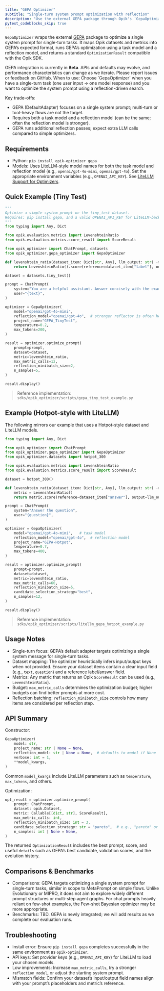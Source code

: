 ```yaml
---
title: "GEPA Optimizer"
subtitle: "Single-turn system prompt optimization with reflection"
description: "Use the external GEPA package through Opik's `GepaOptimizer` to optimize a single system prompt for single-turn tasks with a reflection model."
pytest_codeblocks_skip: true
---
```


`GepaOptimizer` wraps the external [GEPA](https://github.com/gepa-ai/gepa) package to optimize a
single system prompt for single-turn tasks. It maps Opik datasets and metrics into GEPA’s expected
format, runs GEPA’s optimization using a task model and a reflection model, and returns a standard
`OptimizationResult` compatible with the Opik SDK.

<Warning>
  GEPA integration is currently in <strong>Beta</strong>. APIs and defaults may evolve, and performance
  characteristics can change as we iterate. Please report issues or feedback on GitHub.
</Warning>

<Note>
  When to use: Choose `GepaOptimizer` when you have a single-turn task (one user input → one model
  response) and you want to optimize the system prompt using a reflection-driven search.

  Key trade-offs:
  - GEPA (DefaultAdapter) focuses on a single system prompt; multi-turn or tool-heavy flows are not the target.
  - Requires both a task model and a reflection model (can be the same; often the reflection model is stronger).
  - GEPA runs additional reflection passes; expect extra LLM calls compared to simple optimizers.
</Note>

## Requirements

- Python: `pip install opik-optimizer gepa`
- Models: Uses LiteLLM-style model names for both the task model and reflection model (e.g.,
  `openai/gpt-4o-mini`, `openai/gpt-4o`). Set the appropriate environment variables (e.g.,
  `OPENAI_API_KEY`). See [LiteLLM Support for Optimizers](/agent_optimization/opik_optimizer/litellm_support).

## Quick Example (Tiny Test)

```python
"""
Optimize a simple system prompt on the tiny_test dataset.
Requires: pip install gepa, and a valid OPENAI_API_KEY for LiteLLM-backed models.
"""
from typing import Any, Dict

from opik.evaluation.metrics import LevenshteinRatio
from opik.evaluation.metrics.score_result import ScoreResult

from opik_optimizer import ChatPrompt, datasets
from opik_optimizer.gepa_optimizer import GepaOptimizer

def levenshtein_ratio(dataset_item: Dict[str, Any], llm_output: str) -> ScoreResult:
    return LevenshteinRatio().score(reference=dataset_item["label"], output=llm_output)

dataset = datasets.tiny_test()

prompt = ChatPrompt(
    system="You are a helpful assistant. Answer concisely with the exact answer.",
    user="{text}",
)

optimizer = GepaOptimizer(
    model="openai/gpt-4o-mini",
    reflection_model="openai/gpt-4o",  # stronger reflector is often helpful
    project_name="GEPA_TinyTest",
    temperature=0.2,
    max_tokens=200,
)

result = optimizer.optimize_prompt(
    prompt=prompt,
    dataset=dataset,
    metric=levenshtein_ratio,
    max_metric_calls=12,
    reflection_minibatch_size=2,
    n_samples=5,
)

result.display()
```

> Reference implementation: `sdks/opik_optimizer/scripts/gepa_tiny_test_example.py`

## Example (Hotpot-style with LiteLLM)

The following mirrors our example that uses a Hotpot-style dataset and LiteLLM models.

```python
from typing import Any, Dict

from opik_optimizer import ChatPrompt
from opik_optimizer.gepa_optimizer import GepaOptimizer
from opik_optimizer.datasets import hotpot_300

from opik.evaluation.metrics import LevenshteinRatio
from opik.evaluation.metrics.score_result import ScoreResult

dataset = hotpot_300()

def levenshtein_ratio(dataset_item: Dict[str, Any], llm_output: str) -> ScoreResult:
    metric = LevenshteinRatio()
    return metric.score(reference=dataset_item["answer"], output=llm_output)

prompt = ChatPrompt(
    system="Answer the question",
    user="{question}",
)

optimizer = GepaOptimizer(
    model="openai/gpt-4o-mini",   # task model
    reflection_model="openai/gpt-4o",  # reflection model
    project_name="GEPA-Hotpot",
    temperature=0.7,
    max_tokens=400,
)

result = optimizer.optimize_prompt(
    prompt=prompt,
    dataset=dataset,
    metric=levenshtein_ratio,
    max_metric_calls=60,
    reflection_minibatch_size=5,
    candidate_selection_strategy="best",
    n_samples=12,
)

result.display()
```

> Reference implementation: `sdks/opik_optimizer/scripts/litellm_gepa_hotpot_example.py`

## Usage Notes

- Single-turn focus: GEPA’s default adapter targets optimizing a single system message for single-turn tasks.
- Dataset mapping: The optimizer heuristically infers input/output keys when not provided. Ensure your dataset items
  contain a clear input field (e.g., `text`, `question`) and a reference label/answer field.
- Metrics: Any metric that returns an Opik `ScoreResult` can be used (e.g., `LevenshteinRatio`).
- Budget: `max_metric_calls` determines the optimization budget; higher budgets can find better prompts at more cost.
- Reflection batching: `reflection_minibatch_size` controls how many items are considered per reflection step.

## API Summary

Constructor:

```python
GepaOptimizer(
    model: str,
    project_name: str | None = None,
    reflection_model: str | None = None,  # defaults to model if None
    verbose: int = 1,
    **model_kwargs,
)
```

Common `model_kwargs` include LiteLLM parameters such as `temperature`, `max_tokens`, and others.

Optimization:

```python
opt_result = optimizer.optimize_prompt(
    prompt: ChatPrompt,
    dataset: opik.Dataset,
    metric: Callable[[dict, str], ScoreResult],
    max_metric_calls: int,
    reflection_minibatch_size: int = 3,
    candidate_selection_strategy: str = "pareto",  # e.g., "pareto" or "best"
    n_samples: int | None = None,
)
```

The returned `OptimizationResult` includes the best prompt, score, and useful `details` such as
GEPA’s best candidate, validation scores, and the evolution history.

## Comparisons & Benchmarks

- Comparisons: GEPA targets optimizing a single system prompt for single-turn tasks, similar in scope
  to MetaPrompt on simple flows. Unlike Evolutionary or MIPRO, it does not aim to explore widely different
  prompt structures or multi-step agent graphs. For chat prompts heavily reliant on few-shot examples,
  the Few-shot Bayesian optimizer may be more appropriate.
- Benchmarks: TBD. GEPA is newly integrated; we will add results as we complete our evaluation runs.

## Troubleshooting

- Install error: Ensure `pip install gepa` completes successfully in the same environment as `opik-optimizer`.
- API keys: Set provider keys (e.g., `OPENAI_API_KEY`) for LiteLLM to load your chosen models.
- Low improvements: Increase `max_metric_calls`, try a stronger `reflection_model`, or adjust the starting system prompt.
- Mismatch fields: Confirm your dataset’s input/output field names align with your prompt’s placeholders and metric’s reference.
